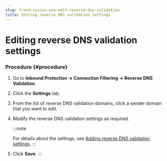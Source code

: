 ```yaml
---
slug: trend-vision-one-edit-reverse-dns-validation
title: Editing reverse DNS validation settings
---
```

# Editing reverse DNS validation settings

### Procedure {#procedure}

1.  Go to **Inbound Protection → Connection Filtering → Reverse DNS Validation**.

2.  Click the **Settings** tab.

3.  From the list of reverse DNS validation domains, click a sender domain that you want to edit.

4.  Modify the reverse DNS validation settings as required.

    :::note

    For details about the settings, see [Adding reverse DNS validation settings](reverse-dns-validate.mdx).
    :::

5.  Click **Save**.
:::
